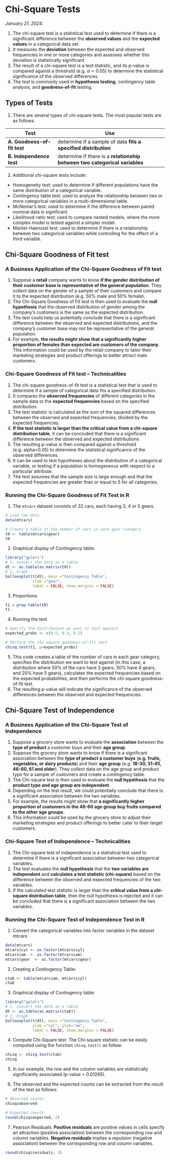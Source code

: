 # Chi-Square Tests

*January 21, 2024.*

1.  The chi-square test is a statistical test used to determine if there is a significant difference between the **observed values** and the **expected values** in a categorical data set.
2.  It measures the **deviation** between the expected and observed frequencies in one or more categories and assesses whether this deviation is statistically significant.
3.  The result of a chi-square test is a test statistic, and its p-value is compared against a threshold (e.g. $\alpha = 0.05$) to determine the statistical significance of the observed differences.
4.  The test is commonly used in **hypothesis testing**, contingency table analysis, and **goodness-of-fit** testing.

## Types of Tests

1.  There are several types of chi-square tests. The most popular tests are as follows.

| Test                        | Use                                                                        |
|-----------------------|-------------------------------------------------|
| **A. Goodness-of-fit test** | determine if a sample of data **fits a specified distribution**            |
| **B. Independence test**    | determine if there is a **relationship between two categorical variables** |

2.  Additional chi-square tests include:

-   Homogeneity test: used to determine if different populations have the same distribution of a categorical variable.
-   Contingency table test: used to analyze the relationship between two or more categorical variables in a multi-dimensional table.
-   McNemar's test: used to determine if the difference between paired nominal data is significant.
-   Likelihood-ratio test: used to compare nested models, where the more complex model is tested against a simpler model.
-   Mantel-Haenszel test: used to determine if there is a relationship between two categorical variables while controlling for the effect of a third variable.

## Chi-Square Goodness of Fit test

### A Business Application of the Chi-Square Goodness of Fit test

1.  Suppose a **retail** company wants to know **if the gender distribution of their customer base is representative of the general population**. They collect data on the gender of a sample of their customers and compare it to the expected distribution (e.g. 50% male and 50% female).
2.  The Chi-Square Goodness of Fit test is then used to evaluate the **null hypothesis** that the observed distribution of gender among the company's customers is the same as the expected distribution.
3.  The test could help us potentially conclude that there is a significant difference between the observed and expected distributions, and the company's customer base may not be representative of the general population.
4.  For example, **the results might show that a significantly higher proportion of females than expected are customers of the company**. This information could be used by the retail company to tailor their marketing strategies and product offerings to better attract male customers.

### Chi-Square Goodness of Fit test -- Technicalities

1.  The chi-square goodness-of-fit test is a statistical test that is used to determine if a sample of categorical data fits a specified distribution.
2.  It compares the **observed frequencies** of different categories in the sample data to the **expected frequencies** based on the specified distribution.
3.  The test statistic is calculated as the sum of the squared differences between the observed and expected frequencies, divided by the expected frequencies.
4.  **If the test statistic is larger than the critical value from a chi-square distribution table**, it can be concluded that there is a significant difference between the observed and expected distributions
5.  The resulting p-value is then compared against a threshold (e.g. alpha=0.05) to determine the statistical significance of the observed differences.
6.  It can be used to test hypotheses about the distribution of a categorical variable, or testing if a population is homogeneous with respect to a particular attribute.
7.  The test assumes that the sample size is large enough and that the expected frequencies are greater than or equal to 5 for all categories.

### Running the Chi-Square Goodness of Fit Test in R

1.  The `mtcars` dataset consists of 32 cars, each having 3, 4 or 5 gears.

```r
# Load the data
data(mtcars)

# Create a table of the number of cars in each gear category
t0 <- table(mtcars$gear)
t0
```

2.  Graphical display of Contingency table:

```r
library("gplots")
# 1. convert the data as a table
dt <- as.table(as.matrix(t0))
# 2. Graph
balloonplot(t(dt), main ="Contingency Table",
            xlab ="gear",
            label = FALSE, show.margins = FALSE)
```

3.  Proportions

```r
t1 = prop.table(t0)
t1
```

4.  Running the test

```r
# Specify the distribution we want to test against
expected_probs <- c(0.5, 0.3, 0.2)

# Perform the chi-square goodness-of-fit test
chisq.test(t1, p=expected_probs)

```

5.  This code creates a table of the number of cars in each gear category, specifies the distribution we want to test against (in this case, a distribution where 50% of the cars have 3 gears, 30% have 4 gears, and 20% have 5 gears), calculates the expected frequencies based on the expected probabilities, and then performs the chi-square goodness-of-fit test.
6.  The resulting p-value will indicate the significance of the observed differences between the observed and expected frequencies.

## Chi-Square Test of Independence

### A Business Application of the Chi-Square Test of Independence

1.  Suppose a grocery store wants to evaluate the **association** between the **type of product** a customer buys and their **age group**.
2.  Suppose the grocery store wants to know if there is a significant association between the **type of product a customer buys** (**e.g. fruits, vegetables, or dairy products**) and their **age group** (e.g. **18-30, 31-45, 46-60, 61 and older**). They collect data on the age group and product type for a sample of customers and create a contingency table.
3.  The Chi-square test is then used to evaluate the **null hypothesis** that the **product type and age group are independent**.
4.  Depending on the test result, we could potentially conclude that there is a significant association between the two variables.
5.  For example, the results might show that **a significantly higher proportion of customers in the 46-60 age group buy fruits compared to the other age groups**.
6.  This information could be used by the grocery store to adjust their marketing strategies and product offerings to better cater to their target customers.

### Chi-Square Test of Independence -- Technicalities

1.  The Chi-square test of independence is a statistical test used to determine if there is a significant association between two categorical variables.
2.  The test evaluates the **null hypothesis** that the **two variables are independent** and **calculates a test statistic (chi-square)** based on the difference between the observed and expected frequencies of the two variables.
3.  If the calculated test statistic is larger than the **critical value from a chi-square distribution table**, then the null hypothesis is rejected and it can be concluded that there is a significant association between the two variables.

### Running the Chi-Square Test of Independence Test in R

1.  Convert the categorical variables into factor variables in the dataset mtcars

```r
data(mtcars)
mtcars$cyl <- as.factor(mtcars$cyl)
mtcars$am  <- as.factor(mtcars$am)
mtcars$gear  <- as.factor(mtcars$gear)
```

2.  Creating a Contingency Table:

```r
ctab <- table(mtcars$am, mtcars$cyl)
ctab
```

3.  Graphical display of Contingency table:

```r
library("gplots")
# 1. convert the data as a table
dt <- as.table(as.matrix(ctab))
# 2. Graph
balloonplot(t(dt), main ="Contingency Table",
            xlab ="cyl", ylab="am",
            label = FALSE, show.margins = FALSE)
```

4.  Compute Chi-Square test: The Chi-square statistic can be easily computed using the function `chisq.test()` as follow:

```r
chisq <- chisq.test(ctab)
chisq
```

5.  In our example, the row and the column variables are statistically significantly associated (p-value = 0.01265).

6.  The observed and the expected counts can be extracted from the result of the test as follows:

```r
# Observed counts
chisq$observed

# Expected counts
round(chisq$expected, 2)
```

7.  Pearson Residuals: **Positive residuals** are positive values in cells specify an attraction (positive association) between the corresponding row and column variables. **Negative residuals** implies a repulsion (negative association) between the corresponding row and column variables.

```r
round(chisq$residuals, 3)
```

